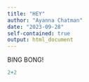 ```yaml
---
title: "HEY"
author: "Ayanna Chatman"
date: "2023-09-28"
self-contained: true
output: html_document
---
```


BING BONG!

```r
2+2
```
